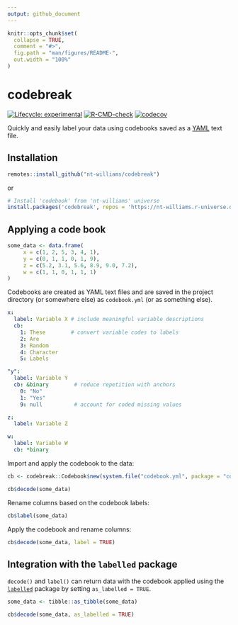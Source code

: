 ```yaml
---
output: github_document
---
```


<!-- README.md is generated from README.Rmd. Please edit that file -->

```r
knitr::opts_chunk$set(
  collapse = TRUE,
  comment = "#>",
  fig.path = "man/figures/README-",
  out.width = "100%"
)
```

# codebreak

<!-- badges: start -->

[![Lifecycle: experimental](https://img.shields.io/badge/lifecycle-experimental-orange.svg)](https://lifecycle.r-lib.org/articles/stages.html#experimental) [![R-CMD-check](https://github.com/nt-williams/dictionary/workflows/R-CMD-check/badge.svg)](https://github.com/nt-williams/codebreak/actions) [![codecov](https://codecov.io/gh/nt-williams/codebreak/branch/main/graph/badge.svg?token=QGGA7OE5UY)](https://codecov.io/gh/nt-williams/codebreak)

<!-- badges: end -->

Quickly and easily label your data using codebooks saved as a [YAML](https://yaml.org/) text file.

## Installation

```r
remotes::install_github("nt-williams/codebreak")
```

or

```r
# Install 'codebook' from 'nt-williams' universe
install.packages('codebreak', repos = 'https://nt-williams.r-universe.dev')
```

## Applying a code book

```r
some_data <- data.frame(
     x = c(1, 2, 5, 3, 4, 1),
     y = c(0, 1, 1, 0, 1, 9), 
     z = c(5.2, 3.1, 5.6, 8.9, 9.0, 7.2), 
     w = c(1, 1, 0, 1, 1, 1)
)
```

Codebooks are created as YAML text files and are saved in the project directory (or somewhere else) as `codebook.yml` (or as something else).

```yaml
x:
  label: Variable X # include meaningful variable descriptions
  cb:
    1: These        # convert variable codes to labels
    2: Are
    3: Random
    4: Character
    5: Labels

"y":
  label: Variable Y
  cb: &binary        # reduce repetition with anchors
    0: "No"
    1: "Yes"
    9: null          # account for coded missing values

z:
  label: Variable Z

w:
  label: Variable W
  cb: *binary

```

Import and apply the codebook to the data:

```r
cb <- codebreak::Codebook$new(system.file("codebook.yml", package = "codebreak"))

cb$decode(some_data)
```

Rename columns based on the codebook labels:

```r
cb$label(some_data)
```

Apply the codebook and rename columns:

```r
cb$decode(some_data, label = TRUE)
```

## Integration with the `labelled` package

`decode()` and `label()` can return data with the codebook applied using the [`labelled`](https://CRAN.R-project.org/package=labelled) package by setting `as_labelled = TRUE`.

```r
some_data <- tibble::as_tibble(some_data)

cb$decode(some_data, as_labelled = TRUE)
```
